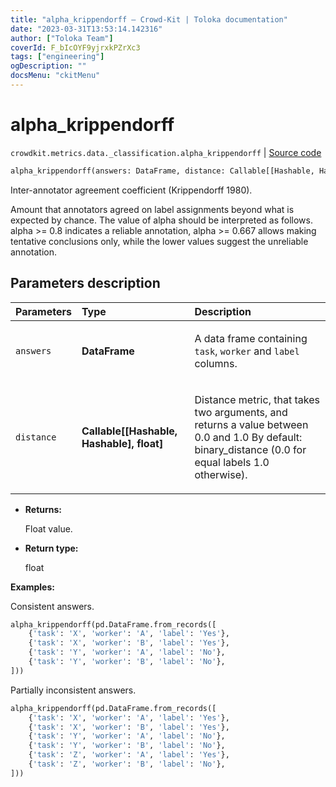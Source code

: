 ```yaml
---
title: "alpha_krippendorff — Crowd-Kit | Toloka documentation"
date: "2023-03-31T13:53:14.142316"
author: ["Toloka Team"]
coverId: F_bIcOYF9yjrxkPZrXc3
tags: ["engineering"]
ogDescription: ""
docsMenu: "ckitMenu"
---
```


# alpha_krippendorff

`crowdkit.metrics.data._classification.alpha_krippendorff` | [Source code](https://github.com/Toloka/crowd-kit/blob/v1.2.1/crowdkit/metrics/data/_classification.py#L209)

```python
alpha_krippendorff(answers: DataFrame, distance: Callable[[Hashable, Hashable], float] = binary_distance)
```

Inter-annotator agreement coefficient (Krippendorff 1980).

Amount that annotators agreed on label assignments beyond what is expected by chance.
The value of alpha should be interpreted as follows.
    alpha >= 0.8 indicates a reliable annotation,
    alpha >= 0.667 allows making tentative conclusions only,
    while the lower values suggest the unreliable annotation.

## Parameters description

| Parameters | Type | Description |
| :----------| :----| :-----------|
`answers`|**DataFrame**|<p>A data frame containing `task`, `worker` and `label` columns.</p>
`distance`|**Callable\[\[Hashable, Hashable\], float\]**|<p>Distance metric, that takes two arguments, and returns a value between 0.0 and 1.0 By default: binary_distance (0.0 for equal labels 1.0 otherwise).</p>

* **Returns:**

  Float value.

* **Return type:**

  float

**Examples:**

Consistent answers.

```python
alpha_krippendorff(pd.DataFrame.from_records([
    {'task': 'X', 'worker': 'A', 'label': 'Yes'},
    {'task': 'X', 'worker': 'B', 'label': 'Yes'},
    {'task': 'Y', 'worker': 'A', 'label': 'No'},
    {'task': 'Y', 'worker': 'B', 'label': 'No'},
]))
```

Partially inconsistent answers.

```python
alpha_krippendorff(pd.DataFrame.from_records([
    {'task': 'X', 'worker': 'A', 'label': 'Yes'},
    {'task': 'X', 'worker': 'B', 'label': 'Yes'},
    {'task': 'Y', 'worker': 'A', 'label': 'No'},
    {'task': 'Y', 'worker': 'B', 'label': 'No'},
    {'task': 'Z', 'worker': 'A', 'label': 'Yes'},
    {'task': 'Z', 'worker': 'B', 'label': 'No'},
]))
```